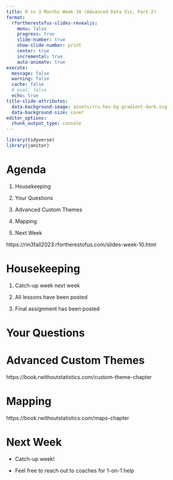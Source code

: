 ```yaml
---
title: R in 3 Months Week 10 (Advanced Data Viz, Part 2)
format:
  rfortherestofus-slides-revealjs:
    menu: false
    progress: true
    slide-number: true
    show-slide-number: print
    center: true
    incremental: true
    auto-animate: true
execute: 
  message: false
  warning: false
  cache: false
  # eval: false
  echo: true
title-slide-attributes:
  data-background-image: assets/rru-hex-bg-gradient-dark.svg
  data-background-size: cover
editor_options: 
  chunk_output_type: console
---
```


```r
library(tidyverse)
library(janitor)
```


# Agenda

1. Housekeeping

1. Your Questions

1. Advanced Custom Themes

1. Mapping

1. Next Week

::: {.notes}
https://rin3fall2023.rfortherestofus.com/slides-week-10.html
:::

# Housekeeping

1. Catch-up week next week

1. All lessons have been posted

1. Final assignment has been posted

# Your Questions

# Advanced Custom Themes

::: {.notes}
https://book.rwithoutstatistics.com/custom-theme-chapter
:::

# Mapping

::: {.notes}
https://book.rwithoutstatistics.com/maps-chapter
:::


# Next Week

- Catch-up week!

- Feel free to reach out to coaches for 1-on-1 help
